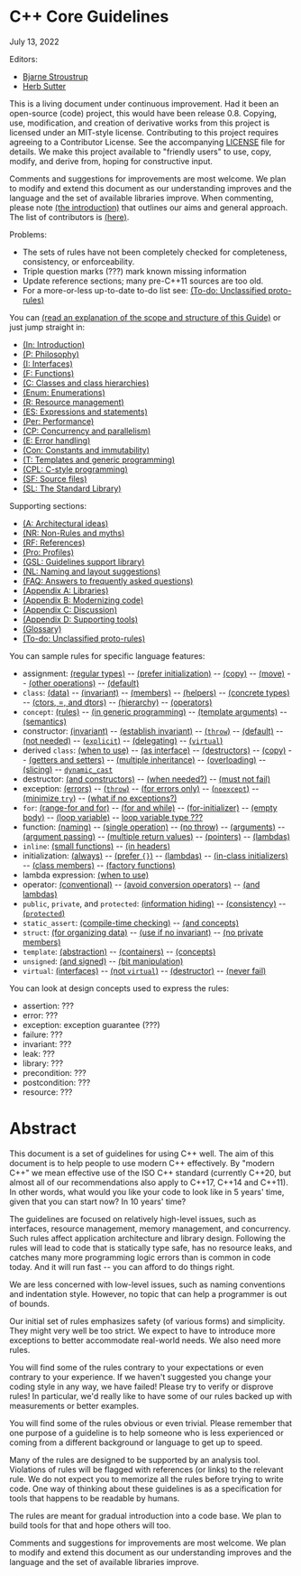 # <a href="#" name="main"></a>C++ Core Guidelines

July 13, 2022

Editors:

* [Bjarne Stroustrup](http://www.stroustrup.com)
* [Herb Sutter](http://herbsutter.com/)

This is a living document under continuous improvement.
Had it been an open-source (code) project, this would have been release 0.8.
Copying, use, modification, and creation of derivative works from this project is licensed under an MIT-style license.
Contributing to this project requires agreeing to a Contributor License. See the accompanying [LICENSE](LICENSE) file for details.
We make this project available to "friendly users" to use, copy, modify, and derive from, hoping for constructive input.

Comments and suggestions for improvements are most welcome.
We plan to modify and extend this document as our understanding improves and the language and the set of available libraries improve.
When commenting, please note [(the introduction)](/introduction#S-introduction) that outlines our aims and general approach.
The list of contributors is [(here)](/references#SS-ack).

Problems:

* The sets of rules have not been completely checked for completeness, consistency, or enforceability.
* Triple question marks (???) mark known missing information
* Update reference sections; many pre-C++11 sources are too old.
* For a more-or-less up-to-date to-do list see: [(To-do: Unclassified proto-rules)](/unclassified#S-unclassified)

You can [(read an explanation of the scope and structure of this Guide)](/index#S-abstract) or just jump straight in:

* [(In: Introduction)](/introduction#S-introduction)
* [(P: Philosophy)](/philosophy#S-philosophy)
* [(I: Interfaces)](/interfaces#S-interfaces)
* [(F: Functions)](/functions#S-functions)
* [(C: Classes and class hierarchies)](/class#S-class)
* [(Enum: Enumerations)](/enum#S-enum)
* [(R: Resource management)](/resource#S-resource)
* [(ES: Expressions and statements)](/expr#S-expr)
* [(Per: Performance)](/performance#S-performance)
* [(CP: Concurrency and parallelism)](/concurrency#S-concurrency)
* [(E: Error handling)](/errors#S-errors)
* [(Con: Constants and immutability)](/const#S-const)
* [(T: Templates and generic programming)](/templates#S-templates)
* [(CPL: C-style programming)](/cpl#S-cpl)
* [(SF: Source files)](/source#S-source)
* [(SL: The Standard Library)](/stdlib#S-stdlib)

Supporting sections:

* [(A: Architectural ideas)](/A#S-A)
* [(NR: Non-Rules and myths)](/not#S-not)
* [(RF: References)](/references#S-references)
* [(Pro: Profiles)](/profile#S-profile)
* [(GSL: Guidelines support library)](/gsl#S-gsl)
* [(NL: Naming and layout suggestions)](/naming#S-naming)
* [(FAQ: Answers to frequently asked questions)](/faq#S-faq)
* [(Appendix A: Libraries)](/libraries#S-libraries)
* [(Appendix B: Modernizing code)](/modernizing#S-modernizing)
* [(Appendix C: Discussion)](/discussion#S-discussion)
* [(Appendix D: Supporting tools)](/tools#S-tools)
* [(Glossary)](/glossary#S-glossary)
* [(To-do: Unclassified proto-rules)](/unclassified#S-unclassified)

You can sample rules for specific language features:

* assignment:
  [(regular types)](/class#Rc-regular) --
  [(prefer initialization)](/class#Rc-initialize) --
  [(copy)](/class#Rc-copy-semantic) --
  [(move)](/class#Rc-move-semantic) --
  [(other operations)](/class#Rc-matched) --
  [(default)](/class#Rc-eqdefault)
* `class`:
  [(data)](/class#Rc-org) --
  [(invariant)](/class#Rc-struct) --
  [(members)](/class#Rc-member) --
  [(helpers)](/class#Rc-helper) --
  [(concrete types)](/class#SS-concrete) --
  [(ctors, =, and dtors)](/class#S-ctor) --
  [(hierarchy)](/class#SS-hier) --
  [(operators)](/class#SS-overload)
* `concept`:
  [(rules)](/templates#SS-concepts) --
  [(in generic programming)](/templates#Rt-raise) --
  [(template arguments)](/templates#Rt-concepts) --
  [(semantics)](/templates#Rt-low)
* constructor:
  [(invariant)](/class#Rc-struct) --
  [(establish invariant)](/class#Rc-ctor) --
  [(`throw`)](/class#Rc-throw) --
  [(default)](/class#Rc-default0) --
  [(not needed)](/class#Rc-default) --
  [(`explicit`)](/class#Rc-explicit) --
  [(delegating)](/class#Rc-delegating) --
  [(`virtual`)](/class#Rc-ctor-virtual)
* derived `class`:
  [(when to use)](/class#Rh-domain) --
  [(as interface)](/class#Rh-abstract) --
  [(destructors)](/class#Rh-dtor) --
  [(copy)](/class#Rh-copy) --
  [(getters and setters)](/class#Rh-get) --
  [(multiple inheritance)](/class#Rh-mi-interface) --
  [(overloading)](/class#Rh-using) --
  [(slicing)](/class#Rc-copy-virtual) --
  [`dynamic_cast`](#Rh-dynamic_cast)
* destructor:
  [(and constructors)](/class#Rc-matched) --
  [(when needed?)](/class#Rc-dtor) --
  [(must not fail)](/class#Rc-dtor-fail)
* exception:
  [(errors)](/errors#S-errors) --
  [(`throw`)](/errors#Re-throw) --
  [(for errors only)](/errors#Re-errors) --
  [(`noexcept`)](/errors#Re-noexcept) --
  [(minimize `try`)](/errors#Re-catch) --
  [(what if no exceptions?)](/errors#Re-no-throw-codes)
* `for`:
  [(range-for and for)](/expr#Res-for-range) --
  [(for and while)](/expr#Res-for-while) --
  [(for-initializer)](/expr#Res-for-init) --
  [(empty body)](/expr#Res-empty) --
  [(loop variable)](/expr#Res-loop-counter) --
  [loop variable type ???](#Res-???)
* function:
  [(naming)](/functions#Rf-package) --
  [(single operation)](/functions#Rf-logical) --
  [(no throw)](/functions#Rf-noexcept) --
  [(arguments)](/functions#Rf-smart) --
  [(argument passing)](/functions#Rf-conventional) --
  [(multiple return values)](/functions#Rf-out-multi) --
  [(pointers)](/functions#Rf-return-ptr) --
  [(lambdas)](/functions#Rf-capture-vs-overload)
* `inline`:
  [(small functions)](/functions#Rf-inline) --
  [(in headers)](/source#Rs-inline)
* initialization:
  [(always)](/expr#Res-always) --
  [(prefer `{}`)](/expr#Res-list) --
  [(lambdas)](/expr#Res-lambda-init) --
  [(in-class initializers)](/class#Rc-in-class-initializer) --
  [(class members)](/class#Rc-initialize) --
  [(factory functions)](/class#Rc-factory)
* lambda expression:
  [(when to use)](/class#SS-lambdas)
* operator:
  [(conventional)](/class#Ro-conventional) --
  [(avoid conversion operators)](/class#Ro-conversion) --
  [(and lambdas)](/class#Ro-lambda)
* `public`, `private`, and `protected`:
  [(information hiding)](/class#Rc-private) --
  [(consistency)](/class#Rh-public) --
  [(`protected`)](/class#Rh-protected)
* `static_assert`:
  [(compile-time checking)](/philosophy#Rp-compile-time) --
  [(and concepts)](/templates#Rt-check-class)
* `struct`:
  [(for organizing data)](/class#Rc-org) --
  [(use if no invariant)](/class#Rc-struct) --
  [(no private members)](/class#Rc-class)
* `template`:
  [(abstraction)](/templates#Rt-raise) --
  [(containers)](/templates#Rt-cont) --
  [(concepts)](/templates#Rt-concepts)
* `unsigned`:
  [(and signed)](/expr#Res-mix) --
  [(bit manipulation)](/expr#Res-unsigned)
* `virtual`:
  [(interfaces)](/interfaces#Ri-abstract) --
  [(not `virtual`)](/class#Rc-concrete) --
  [(destructor)](/class#Rc-dtor-virtual) --
  [(never fail)](/class#Rc-dtor-fail)

You can look at design concepts used to express the rules:

* assertion: ???
* error: ???
* exception: exception guarantee (???)
* failure: ???
* invariant: ???
* leak: ???
* library: ???
* precondition: ???
* postcondition: ???
* resource: ???

# <a href="#" name="S-abstract"></a>Abstract

This document is a set of guidelines for using C++ well.
The aim of this document is to help people to use modern C++ effectively.
By "modern C++" we mean effective use of the ISO C++ standard (currently C++20, but almost all of our recommendations also apply to C++17, C++14 and C++11).
In other words, what would you like your code to look like in 5 years' time, given that you can start now? In 10 years' time?

The guidelines are focused on relatively high-level issues, such as interfaces, resource management, memory management, and concurrency.
Such rules affect application architecture and library design.
Following the rules will lead to code that is statically type safe, has no resource leaks, and catches many more programming logic errors than is common in code today.
And it will run fast -- you can afford to do things right.

We are less concerned with low-level issues, such as naming conventions and indentation style.
However, no topic that can help a programmer is out of bounds.

Our initial set of rules emphasizes safety (of various forms) and simplicity.
They might very well be too strict.
We expect to have to introduce more exceptions to better accommodate real-world needs.
We also need more rules.

You will find some of the rules contrary to your expectations or even contrary to your experience.
If we haven't suggested you change your coding style in any way, we have failed!
Please try to verify or disprove rules!
In particular, we'd really like to have some of our rules backed up with measurements or better examples.

You will find some of the rules obvious or even trivial.
Please remember that one purpose of a guideline is to help someone who is less experienced or coming from a different background or language to get up to speed.

Many of the rules are designed to be supported by an analysis tool.
Violations of rules will be flagged with references (or links) to the relevant rule.
We do not expect you to memorize all the rules before trying to write code.
One way of thinking about these guidelines is as a specification for tools that happens to be readable by humans.

The rules are meant for gradual introduction into a code base.
We plan to build tools for that and hope others will too.

Comments and suggestions for improvements are most welcome.
We plan to modify and extend this document as our understanding improves and the language and the set of available libraries improve.

